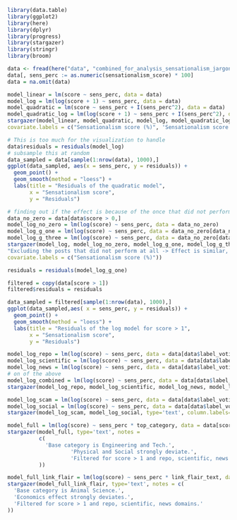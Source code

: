 ```r
library(data.table)
library(ggplot2)
library(here)
library(dplyr)
library(progress)
library(stargazer)
library(stringr)
library(broom)
```

```r
data <- fread(here("data", "combined_for_analysis_sensationalism_jargon_categories_domain_labels.csv"))
data[, sens_perc := as.numeric(sensationalism_score) * 100]
data = na.omit(data)
```

```r
model_linear = lm(score ~ sens_perc, data = data)
model_log = lm(log(score + 1) ~ sens_perc, data = data)
model_quadratic = lm(score ~ sens_perc + I(sens_perc^2), data = data)
model_quadratic_log = lm(log(score + 1) ~ sens_perc + I(sens_perc^2), data = data)
stargazer(model_linear, model_quadratic, model_log, model_quadratic_log, type='text', notes = c("Quad does not add value, log is better than linear.", 'Log interpretation: coef * 100 is relative change in score for 1%-point change in sensationalism score.'), 
covariate.labels = c("Sensationalism score (%)", 'Sensationalism score (%) ** 2'))
```


```r
# This is too much for the visualization to handle
data$residuals = residuals(model_log)
# subsample this at random
data_sampled = data[sample(1:nrow(data), 1000),]
ggplot(data_sampled, aes(x = sens_perc, y = residuals)) +
  geom_point() +
  geom_smooth(method = "loess") +
  labs(title = "Residuals of the quadratic model",
       x = "Sensationalism score",
       y = "Residuals")

```


```r
# finding out if the effect is because of the once that did not perform at all with the score of 0
data_no_zero = data[data$score > 0,]
model_log_no_zero = lm(log(score) ~ sens_perc, data = data_no_zero)
model_log_g_one = lm(log(score) ~ sens_perc, data = data_no_zero[data_no_zero$score > 1,])
model_log_g_three = lm(log(score) ~ sens_perc, data = data_no_zero[data_no_zero$score > 3,])
stargazer(model_log, model_log_no_zero, model_log_g_one, model_log_g_three, type='text', column.labels=c('All', 'Score > 0', 'Score > 1', 'Score > 3'), notes = 
"Excluding the posts that did not perform at all -> Effect is similar, but explanatory power higher. Using score > 1 filter for the rest of the analysis.", 
covariate.labels = c("Sensationalism score (%)"))
```
```r
residuals = residuals(model_log_g_one)

filtered = copy(data[score > 1])
filtered$residuals = residuals

data_sampled = filtered[sample(1:nrow(data), 1000),]
ggplot(data_sampled,aes( x = sens_perc, y = residuals)) +
  geom_point() +
  geom_smooth(method = "loess") +
  labs(title = "Residuals of the log model for score > 1",
       x = "Sensationalism score",
       y = "Residuals")

```
```r
model_log_repo = lm(log(score) ~ sens_perc, data = data[data$label_voting_manual == 'repo' & score > 1 ,])
model_log_scientific = lm(log(score) ~ sens_perc, data = data[data$label_voting_manual == 'scientific'& score > 1,])
model_log_news = lm(log(score) ~ sens_perc, data = data[data$label_voting_manual == 'news'& score > 1,])
# on of the above
model_log_combined = lm(log(score) ~ sens_perc, data = data[data$label_voting_manual %in% c('repo', 'scientific', 'news')& score > 1,])
stargazer(model_log_repo, model_log_scientific, model_log_news, model_log_combined, type='text', column.labels=c('Repo', 'Scientific', 'News', 'Combined') , notes = c("Base levels of sensationalism differ between the domains.", 'Filtered for score > 1 and repo, scientific, news domains.'))
```

```r
model_log_scam = lm(log(score) ~ sens_perc, data = data[data$label_voting_manual == 'scam'& score > 1,])
model_log_social = lm(log(score) ~ sens_perc, data = data[data$label_voting_manual == 'social_media'& score > 1,])
stargazer(model_log_scam, model_log_social, type='text', column.labels=c('Scam', 'Social Media'), notes = c("Base levels of sensationalism differ between the domains.", 'Filtered for score > 1 and scam, social media domains.', '~ 10k social media posts are excluded due to the score > 1 filter.'))

```




```r
model_full = lm(log(score) ~ sens_perc * top_category, data = data[score> 1 & label_voting_manual %in% c('repo', 'scientific', 'news'),])
stargazer(model_full, type='text', notes =
          c(
            'Base category is Engineering and Tech.', 
                    'Physical and Social strongly deviate.', 
                    'Filtered for score > 1 and repo, scientific, news domains.'
          ))
```

```r
model_full_link_flair = lm(log(score) ~ sens_perc * link_flair_text, data = data[score> 1 & label_voting_manual %in% c('repo', 'scientific', 'news'),])
stargazer(model_full_link_flair, type='text', notes = c(
  'Base category is Animal Science.',
  'Economics effect strongly deviates.',
  'Filtered for score > 1 and repo, scientific, news domains.'
))
```

